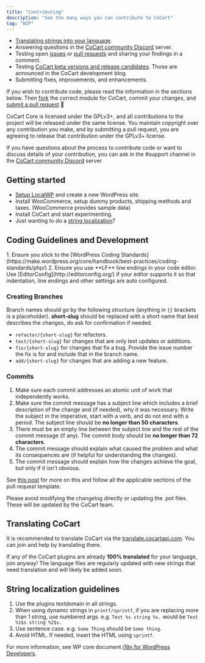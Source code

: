 ```yaml
---
title: "Contributing"
description: "See the many ways you can contribute to CoCart"
tag: "WIP"
---
```


- [Translating strings into your language](#translating-cocart).
- Answering questions in the [CoCart community Discord](https://cocartapi.com/community/?ref=mintlify) server.
- Testing open [issues](https://github.com/co-cart/co-cart/issues?q=is%3Aissue+is%3Aopen+sort%3Aupdated-desc) or [pull requests](https://github.com/co-cart/co-cart/pulls?q=is%3Apr+is%3Aopen+sort%3Aupdated-desc) and sharing your findings in a comment.
- Testing [CoCart beta versions and release candidates](https://github.com/co-cart/cocart-beta-tester). Those are announced in the CoCart development blog.
- Submitting fixes, improvements, and enhancements.

If you wish to contribute code, please read the information in the sections below. Then [fork](https://help.github.com/articles/fork-a-repo/) the correct module for CoCart, commit your changes, and [submit a pull request](https://help.github.com/articles/using-pull-requests/) 🎉

CoCart Core is licensed under the GPLv3+, and all contributions to the project will be released under the same license. You maintain copyright over any contribution you make, and by submitting a pull request, you are agreeing to release that contribution under the GPLv3+ license.

If you have questions about the process to contribute code or want to discuss details of your contribution, you can ask in the #support channel in the [CoCart community Discord](https://cocartapi.com/community/?ref=mintlify) server.

## Getting started

- [Setup LocalWP](https://localwp.com/releases/) and create a new WordPress site.
- Install WooCommerce, setup dummy products, shipping methods and taxes. (WooCommerce provides sample data)
- Install CoCart and start experimenting.
- Just wanting to do a [string localization](#string-localization-guidelines)?

## Coding Guidelines and Development

<Tip>
    1. Ensure you stick to the [WordPress Coding Standards](https://make.wordpress.org/core/handbook/best-practices/coding-standards/php/)
    2. Ensure you use **LF** line endings in your code editor. Use [EditorConfig](http://editorconfig.org/) if your editor supports it so that indentation, line endings and other settings are auto configured.
</Tip>

### Creating Branches

Branch names should go by the following structure (anything in `{}` brackets is a placeholder). **short-slug** should be replaced with a short name that best describes the changes, do ask for confirmation if needed.

- `refactor/{short-slug}` for refactors.
- `test/{short-slug}` for changes that are only test updates or additions.
- `fix/{short-slug}` for changes that fix a bug. Provide the issue number the fix is for and include that in the branch name.
- `add/{short-slug}` for changes that are adding a new feature.

### Commits

1. Make sure each commit addresses an atomic unit of work that independently works.
2. Make sure the commit message has a subject line which includes a brief description of the change and (if needed), why it was necessary. Write the subject in the imperative, start with a verb, and do not end with a period. The subject line should be **no longer than 50 characters**.
3. There must be an empty line between the subject line and the rest of the commit message (if any). The commit body should be **no longer than 72 characters**.
4. The commit message should explain what caused the problem and what its consequences are (if helpful for understanding the changes).
5. The commit message should explain how the changes achieve the goal, but only if it isn't obvious.

See [this post](https://chris.beams.io/posts/git-commit/) for more on this and follow all the applicable sections of the pull request template.

<Info>
    Please avoid modifying the changelog directly or updating the .pot files. These will be updated by the CoCart team.
</Info>

## Translating CoCart

It is recommended to translate CoCart via the [translate.cocartapi.com](https://translate.cocartapi.com/?ref=mintlify). You can join and help by translating there.

If any of the CoCart plugins are already **100% translated** for your language, join anyway! The language files are regularly updated with new strings that need translation and will likely be added soon.

## String localization guidelines

1. Use the plugins textdomain in all strings.
2. When using dynamic strings in `printf/sprintf`, if you are replacing more than 1 string, use numbered args. e.g. `Test %s string %s.` would be `Test %1$s string %2$s.`
3. Use sentence case. e.g. `Some Thing` should be `Some thing`.
4. Avoid HTML. If needed, insert the HTML using `sprintf`.

For more information, see WP core document [i18n for WordPress Developers](https://codex.wordpress.org/I18n_for_WordPress_Developers).
